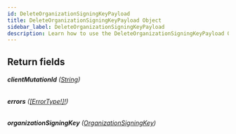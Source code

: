 ```yaml
---
id: DeleteOrganizationSigningKeyPayload
title: DeleteOrganizationSigningKeyPayload Object
sidebar_label: DeleteOrganizationSigningKeyPayload
description: Learn how to use the DeleteOrganizationSigningKeyPayload Object for 's API.
---
```


## Return fields

###### <b>clientMutationId</b> ([String](api/schema/scalar/String.mdx))

###### <b>errors</b> ([[ErrorType!]!](api/schema/object/ErrorType.mdx))

###### <b>organizationSigningKey</b> ([OrganizationSigningKey](api/schema/object/OrganizationSigningKey.mdx))
